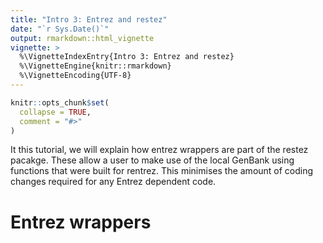 ```yaml
---
title: "Intro 3: Entrez and restez"
date: "`r Sys.Date()`"
output: rmarkdown::html_vignette
vignette: >
  %\VignetteIndexEntry{Intro 3: Entrez and restez}
  %\VignetteEngine{knitr::rmarkdown}
  %\VignetteEncoding{UTF-8}
---
```


```r
knitr::opts_chunk$set(
  collapse = TRUE,
  comment = "#>"
)
```

It this tutorial, we will explain how entrez wrappers are part of the restez pacakge. These allow a user to make use of the local GenBank using functions that were built for rentrez. This minimises the amount of coding changes required for any Entrez dependent code.

# Entrez wrappers

